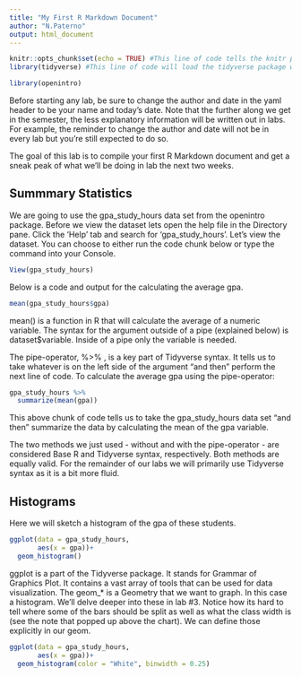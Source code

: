 ```yaml
---
title: "My First R Markdown Document"
author: "N.Paterno"
output: html_document
---
```


```r
knitr::opts_chunk$set(echo = TRUE) #This line of code tells the knitr package to display code from chunks.
library(tidyverse) #This line of code will load the tidyverse package which will allow us to use specific functions. It's like telling our computer what cookbook we need in order to find a specific recipie. 

library(openintro)
```

Before starting any lab, be sure to change the author and date in the yaml header to be your name and today's date. Note that the further along we get in the semester, the less explanatory information will be written out in labs. For example, the reminder to change the author and date will not be in every lab but you're still expected to do so.

The goal of this lab is to compile your first R Markdown document and get a sneak peak of what we'll be doing in lab the next two weeks.


## Summmary Statistics
We are going to use the gpa_study_hours data set from the openintro package. Before we view the dataset lets open the help file in the Directory pane. Click the 'Help' tab and search for 'gpa_study_hours'. Let's view the dataset. You can choose to either run the code chunk below or type the command into your Console. 

```r
View(gpa_study_hours)
```

Below is a code and output for the calculating the average gpa.
```r
mean(gpa_study_hours$gpa)
```
mean() is a function in R that will calculate the average of a numeric variable. The syntax for the argument outside of a pipe (explained below) is dataset$variable. Inside of a pipe only the variable is needed. 

The pipe-operator, %>% , is a key part of Tidyverse syntax. It tells us to take whatever is on the left side of the argument "and then" perform the next line of code. To calculate the average gpa using the pipe-operator:

```r
gpa_study_hours %>% 
  summarize(mean(gpa))
```
This above chunk of code tells us to take the gpa_study_hours data set "and then" summarize the data by calculating the mean of the gpa variable. 

The two methods we just used - without and with the pipe-operator - are considered Base R and Tidyverse syntax, respectively. Both methods are equally valid. For the remainder of our labs we will primarily use Tidyverse syntax as it is a bit more fluid.

## Histograms

Here we will sketch a histogram of the gpa of these students. 

```r
ggplot(data = gpa_study_hours, 
       aes(x = gpa))+
  geom_histogram()
```

ggplot is a part of the Tidyverse package. It stands for Grammar of Graphics Plot. It contains a vast array of tools that can be used for data visualization. The geom_* is a Geometry that we want to graph. In this case a histogram. We'll delve deeper into these in lab #3. Notice how its hard to tell where some of the bars should be split as well as what the class width is (see the note that popped up above the chart). We can define those explicitly in our geom. 

```r
ggplot(data = gpa_study_hours, 
       aes(x = gpa))+
  geom_histogram(color = "White", binwidth = 0.25)
```